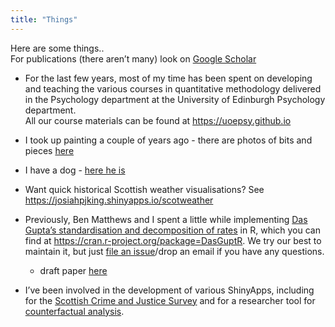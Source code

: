 ---
title: "Things"
---

Here are some things..  
For publications (there aren't many) look on [Google Scholar](https://scholar.google.com/citations?user=xCUGwJgAAAAJ)

- For the last few years, most of my time has been spent on developing and teaching the various courses in quantitative methodology delivered in the Psychology department at the University of Edinburgh Psychology department.  
All our course materials can be found at [https://uoepsy.github.io](https://uoepsy.github.io){target="_blank"} 

- I took up painting a couple of years ago - there are photos of bits and pieces [here](paintings.html)

- I have a dog - [here he is](images/dug.jpg)

- Want quick historical Scottish weather visualisations? See [https://josiahpjking.shinyapps.io/scotweather](https://josiahpjking.shinyapps.io/scotweather){target="_blank"}

- Previously, Ben Matthews and I spent a little while implementing [Das Gupta's standardisation and decomposition of rates](https://babel.hathitrust.org/cgi/pt?id=osu.32437011198450){target="_blank"} in R, which you can find at [https://cran.r-project.org/package=DasGuptR](https://cran.r-project.org/package=DasGuptR){target="_blank"}. We try our best to maintain it, but just [file an issue](https://github.com/josiahpjking/DasGuptR/issues)/drop an email if you have any questions.  
    - draft paper [here](paper_drafts/dg_paper.html)

- I've been involved in the development of various ShinyApps, including for the [Scottish Crime and Justice Survey](https://scotland.shinyapps.io/sg-scottish-crime-justice-survey){target="_blank"} and for a researcher tool for [counterfactual analysis](){target="_blank"}. 